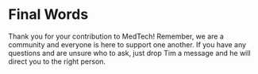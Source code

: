 # Final Words

Thank you for your contribution to MedTech! Remember, we are a community and everyone is here to support one another. If you have any questions and are unsure who to ask, just drop Tim a message and he will direct you to the right person.
